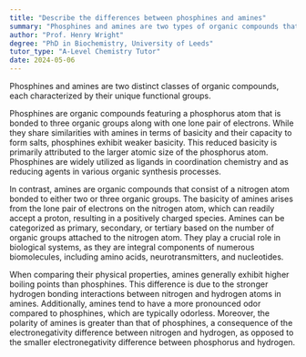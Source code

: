 ```yaml
---
title: "Describe the differences between phosphines and amines"
summary: "Phosphines and amines are two types of organic compounds that differ in their functional groups."
author: "Prof. Henry Wright"
degree: "PhD in Biochemistry, University of Leeds"
tutor_type: "A-Level Chemistry Tutor"
date: 2024-05-06
---
```


Phosphines and amines are two distinct classes of organic compounds, each characterized by their unique functional groups.

Phosphines are organic compounds featuring a phosphorus atom that is bonded to three organic groups along with one lone pair of electrons. While they share similarities with amines in terms of basicity and their capacity to form salts, phosphines exhibit weaker basicity. This reduced basicity is primarily attributed to the larger atomic size of the phosphorus atom. Phosphines are widely utilized as ligands in coordination chemistry and as reducing agents in various organic synthesis processes.

In contrast, amines are organic compounds that consist of a nitrogen atom bonded to either two or three organic groups. The basicity of amines arises from the lone pair of electrons on the nitrogen atom, which can readily accept a proton, resulting in a positively charged species. Amines can be categorized as primary, secondary, or tertiary based on the number of organic groups attached to the nitrogen atom. They play a crucial role in biological systems, as they are integral components of numerous biomolecules, including amino acids, neurotransmitters, and nucleotides.

When comparing their physical properties, amines generally exhibit higher boiling points than phosphines. This difference is due to the stronger hydrogen bonding interactions between nitrogen and hydrogen atoms in amines. Additionally, amines tend to have a more pronounced odor compared to phosphines, which are typically odorless. Moreover, the polarity of amines is greater than that of phosphines, a consequence of the electronegativity difference between nitrogen and hydrogen, as opposed to the smaller electronegativity difference between phosphorus and hydrogen.
    